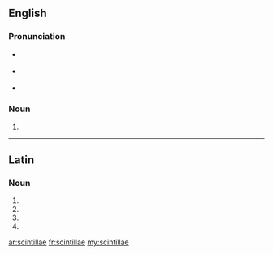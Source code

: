 ==English==

===Pronunciation===
* {{qualifier|[[w:Latin spelling and pronunciation|Latin]], [[ante]] 44–27 [[BC]]}} {{IPA|/skinˈtilːai/|lang=en}}
* {{qualifier|Latin, [[post]] 44–27 BC}} {{IPA|/skinˈtilːɛː/|lang=en}}
* {{a|UK}} {{IPA|/sɪnˈtɪlaɪ/|lang=en}}

===Noun===
{{head|en|noun plural form}}

# {{plural of|scintilla|lang=en}}

----

==Latin==

===Noun===
{{la-noun-form|scintillae}}

# {{inflection of|scintilla||nom|p|lang=la}}
# {{inflection of|scintilla||gen|s|lang=la}}
# {{inflection of|scintilla||dat|s|lang=la}}
# {{inflection of|scintilla||voc|p|lang=la}}


[[ar:scintillae]]
[[fr:scintillae]]
[[my:scintillae]]